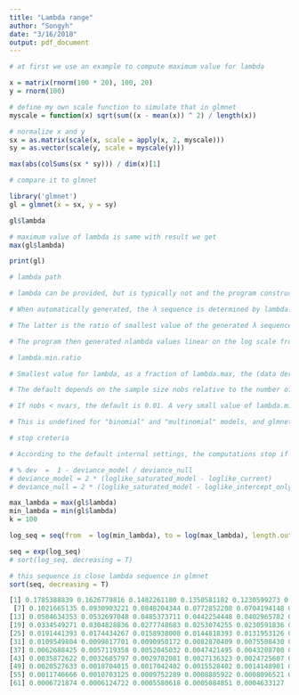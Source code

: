 ---
title: "Lambda range"
author: "Songyh"
date: "3/16/2018"
output: pdf_document
---

```{r}
# at first we use an example to compute maximum value for lambda
```


```{r}
x = matrix(rnorm(100 * 20), 100, 20)
y = rnorm(100)
```

```{r}
# define my own scale function to simulate that in glmnet
myscale = function(x) sqrt(sum((x - mean(x)) ^ 2) / length(x))
```

```{r}
# normalize x and y
sx = as.matrix(scale(x, scale = apply(x, 2, myscale)))
sy = as.vector(scale(y, scale = myscale(y)))
```


```{r}
max(abs(colSums(sx * sy))) / dim(x)[1]
```

```{r}
# compare it to glmnet
```


```{r}
library('glmnet')
gl = glmnet(x = sx, y = sy)
```

```{r}
gl$lambda
```

```{r}
# maximum value of lambda is same with result we get
max(gl$lambda)
```

```{r}
print(gl)
```


```{r}
# lambda path

# lambda can be provided, but is typically not and the program constructs a sequence. 

# When automatically generated, the λ sequence is determined by lambda.max and lambda.min.ratio. 

# The latter is the ratio of smallest value of the generated λ sequence (say lambda.min) to lambda.max. 

# The program then generated nlambda values linear on the log scale from lambda.max down to lambda.min
```

```{r}
# lambda.min.ratio

# Smallest value for lambda, as a fraction of lambda.max, the (data derived) entry value (i.e. the smallest value for which all coefficients are zero). 

# The default depends on the sample size nobs relative to the number of variables nvars. If nobs > nvars, the default is 0.0001, close to zero. 

# If nobs < nvars, the default is 0.01. A very small value of lambda.min.ratio will lead to a saturated fit in the nobs < nvars case. 

# This is undefined for "binomial" and "multinomial" models, and glmnet will exit gracefully when the percentage deviance explained is almost 1.

```

```{r}
# stop creteria

# According to the default internal settings, the computations stop if either the fractional change in deviance down the path is less than 10−5 or the fraction of explained deviance reaches 0.999.

```

```{r}
# % dev  =  1 - deviance_model / deviance_null
# deviance_model = 2 * (loglike_saturated_model - loglike_current)
# deviance_null = 2 * (loglike_saturated_model - loglike_intercept_only)
```


```{r}
max_lambda = max(gl$lambda)
min_lambda = min(gl$lambda)
k = 100
```

```{r}
log_seq = seq(from  = log(min_lambda), to = log(max_lambda), length.out = k)
```

```{r}
seq = exp(log_seq)
# sort(log_seq, decreasing = T)
```

```{r}
# this sequence is close lambda sequence in glmnet
sort(seq, decreasing = T)
```

```{r}
[1] 0.1785388839 0.1626779816 0.1482261180 0.1350581182 0.1230599273 0.1121276225
 [7] 0.1021665135 0.0930903221 0.0848204344 0.0772852208 0.0704194148 0.0641635481
[13] 0.0584634353 0.0532697048 0.0485373711 0.0442254448 0.0402965782 0.0367167412
[19] 0.0334549271 0.0304828836 0.0277748683 0.0253074255 0.0230591836 0.0210106693
[25] 0.0191441393 0.0174434267 0.0158938008 0.0144818393 0.0131953126 0.0120230774
[31] 0.0109549804 0.0099817701 0.0090950172 0.0082870409 0.0075508430 0.0068800469
[37] 0.0062688425 0.0057119358 0.0052045032 0.0047421495 0.0043208700 0.0039370158
[43] 0.0035872622 0.0032685797 0.0029782081 0.0027136323 0.0024725607 0.0022529052
[49] 0.0020527633 0.0018704015 0.0017042402 0.0015528402 0.0014148901 0.0012891952
[55] 0.0011746666 0.0010703125 0.0009752289 0.0008885922 0.0008096521 0.0007377249
[61] 0.0006721874 0.0006124722 0.0005580618 0.0005084851 0.0004633127
```

